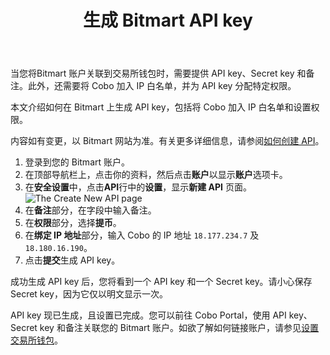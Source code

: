 ﻿---
title: "生成 Bitmart API key"
sidebarTitle: "Bitmart"
---

当您将Bitmart 账户关联到交易所钱包时，需要提供 API key、Secret key 和备注。此外，还需要将 Cobo 加入 IP 白名单，并为 API key 分配特定权限。

本文介绍如何在 Bitmart 上生成 API key，包括将 Cobo 加入 IP 白名单和设置权限。

<Note>内容如有变更，以 Bitmart 网站为准。有关更多详细信息，请参阅<a href="https://support.bitmart.com/hc/zh-cn/articles/360016076854-%E5%A6%82%E4%BD%95%E5%88%9B%E5%BB%BAAPI">如何创建 API</a>。</Note>

1. 登录到您的 Bitmart 账户。
2. 在顶部导航栏上，点击你的资料，然后点击**账户**以显示**账户**选项卡。
3. 在**安全设置**中，点击**API**行中的**设置**，显示**新建 API** 页面。
    <img src="/en/images/exchange-wallet/bitmart.png" className="screenshot_modal" alt="The Create New API page" />
4. 在**备注**部分，在字段中输入备注。
5. 在**权限**部分，选择**提币**。
6. 在**绑定 IP 地址**部分，输入 Cobo 的 IP 地址 `18.177.234.7` 及 `18.180.16.190`。
7. 点击**提交**生成 API key。

成功生成 API key 后，您将看到一个 API key 和一个 Secret key。请小心保存 Secret key，因为它仅以明文显示一次。

API key 现已生成，且设置已完成。您可以前往 Cobo Portal，使用 API key、Secret key 和备注关联您的 Bitmart 账户。如欲了解如何链接账户，请参见[设置交易所钱包](/cn/portal/exchange-wallets/set-up)。